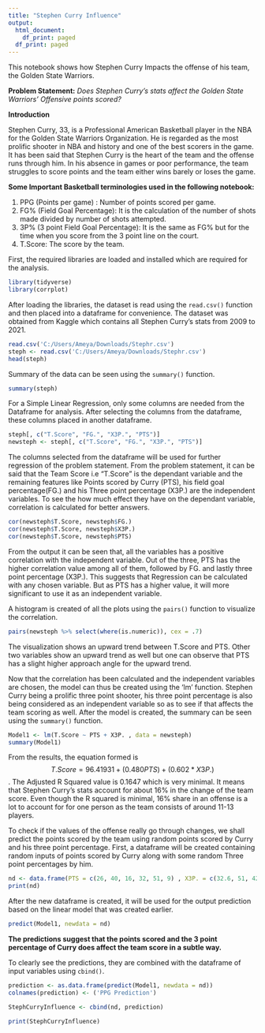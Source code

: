 ---
title: "Stephen Curry Influence"
output:
  html_document:
    df_print: paged
  df_print: paged
---


This notebook shows how Stephen Curry Impacts the offense of his team, the Golden State Warriors.



**Problem Statement:**  *Does Stephen Curry's stats affect the Golden State Warriors' Offensive points scored?*




**Introduction**

Stephen Curry, 33, is a Professional American Basketball player in the NBA for the Golden State Warriors Organization. He is regarded as the most prolific shooter in NBA and history and one of the best scorers in the game. It has been said that Stephen Curry is the heart of the team and the offense runs through him. In his absence in games or poor performance, the team struggles to score points and the team either wins barely or loses the game. 





**Some Important Basketball terminologies used in the following notebook:**

1. PPG (Points per game) : Number of points scored per game.
2. FG% (Field Goal Percentage): It is the calculation of the number of shots made divided by number of shots attempted.
3. 3P% (3 point Field Goal Percentage): It is the same as FG% but for the time when you score from the 3 point line on the court.
4. T.Score: The score by the team. 





 
First, the required libraries are loaded and installed which are required for the analysis.
```{r}
library(tidyverse)
library(corrplot)
```




After loading the libraries, the dataset is read using the `read.csv()` function and then placed into a dataframe for convenience.
The dataset was obtained from Kaggle which contains all Stephen Curry's stats from 2009 to 2021.
```{r}
read.csv('C:/Users/Ameya/Downloads/Stephr.csv')
steph <- read.csv('C:/Users/Ameya/Downloads/Stephr.csv')
head(steph)
```




Summary of the data can be seen using the `summary()` function.
```{r}
summary(steph)
```





For a Simple Linear Regression, only some columns are needed from the Dataframe for analysis. After selecting the columns from the dataframe, these columns placed in another dataframe.
```{r}
steph[, c("T.Score", "FG.", "X3P.", "PTS")]
newsteph <- steph[, c("T.Score", "FG.", "X3P.", "PTS")]
```





The columns selected from the dataframe will be used for further regression of the problem statement. From the problem statement, it can be said that the Team Score i.e "T.Score" is the dependant variable and the remaining features like Points scored by Curry (PTS), his field goal percentage(FG.) and his Three point percentage (X3P.) are the independent variables. To see the how much effect they have on the dependant variable, correlation is calculated for better answers.
```{r}
cor(newsteph$T.Score, newsteph$FG.)
cor(newsteph$T.Score, newsteph$X3P.)
cor(newsteph$T.Score, newsteph$PTS)
```

From the output it can be seen that, all the variables has a positive correlation with the independent variable. Out of the three, PTS has the higher correlation value among all of them, followed by FG. and lastly three point percentage (X3P.). This suggests that Regression can be calculated with any chosen variable. But as PTS has a higher value, it will more significant to use it as an independent variable.





A histogram is created of all the plots using the `pairs()` function to visualize the correlation.
```{r}
pairs(newsteph %>% select(where(is.numeric)), cex = .7)
```

The visualization shows an upward trend between T.Score and PTS. Other two variables show an upward trend as well but one can observe that PTS has a slight higher approach angle for the upward trend.





Now that the correlation has been calculated and the independent variables are chosen, the model can thus be created using the 'lm' function. 
Stephen Curry being a prolific three point shooter, his three point percentage is also being considered as an independent variable so as to see if that affects the team scoring as well.
After the model is created, the summary can be seen using the `summary()` function.
```{r}
Model1 <- lm(T.Score ~ PTS + X3P. , data = newsteph)
summary(Model1)
```


From the results, the equation formed is $$T.Score = 96.41931 + (0.480PTS) + (0.602*X3P.)$$. 
The Adjusted R Squared value is 0.1647 which is very minimal. It means that Stephen Curry's stats account for about 16% in the change of the team score. Even though the R squared is minimal, 16% share in an offense is a lot to account for for one person as the team consists of around 11-13 players. 





To check if the values of the offense really go through changes, we shall predict the points scored by the team using random points scored by Curry and his three point percentage.
First, a dataframe will be created containing random inputs of points scored by Curry along with some random Three point percentages by him.
```{r}
nd <- data.frame(PTS = c(26, 40, 16, 32, 51, 9) , X3P. = c(32.6, 51, 42.3, 34.1, 43, 12.5))
print(nd)
```




After the new dataframe is created, it will be used for the output prediction based on the linear model that was created earlier.
```{r}
predict(Model1, newdata = nd)
```


**The predictions suggest that the points scored and the 3 point percentage of Curry does affect the team score in a subtle way.**




To clearly see the predictions, they are combined with the dataframe of input variables using `cbind()`.

```{r}
prediction <- as.data.frame(predict(Model1, newdata = nd))
colnames(prediction) <- ('PPG Prediction')

StephCurryInfluence <- cbind(nd, prediction)

print(StephCurryInfluence)
```

